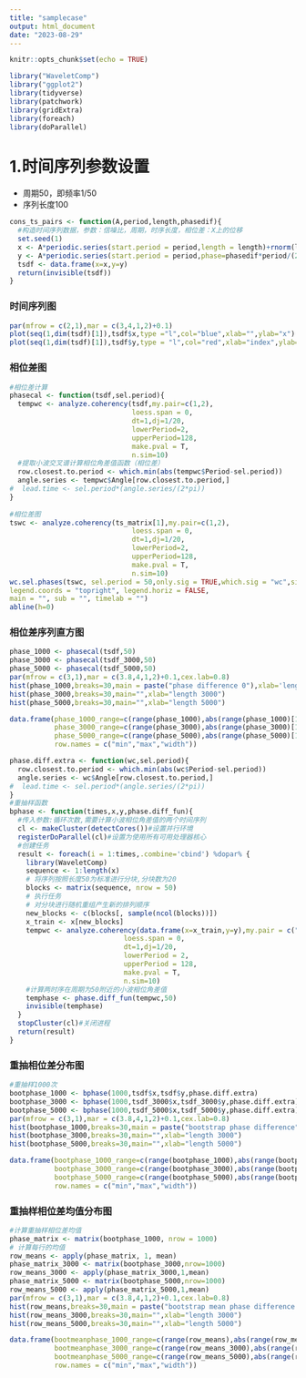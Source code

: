 ---
title: "samplecase"
output: html_document
date: "2023-08-29"
---

```{r setup, include=FALSE}
knitr::opts_chunk$set(echo = TRUE)
```

```{r load packages,message=FALSE,echo=FALSE,warning=FALSE}
library("WaveletComp")
library("ggplot2")
library(tidyverse)
library(patchwork)
library(gridExtra)
library(foreach)
library(doParallel)
```
# 1.时间序列参数设置
- 周期50，即频率1/50
- 序列长度100
```{r ts,echo=FALSE}
cons_ts_pairs <- function(A,period,length,phasedif){
  #构造时间序列数据，参数：信噪比，周期，时序长度，相位差：X上的位移
  set.seed(1)
  x <- A*periodic.series(start.period = period,length = length)+rnorm(length)
  y <- A*periodic.series(start.period = period,phase=phasedif*period/(2*pi),length = length)+rnorm(length)
  tsdf <- data.frame(x=x,y=y)
  return(invisible(tsdf))
}
```

### 时间序列图
```{r,echo=FALSE}
par(mfrow = c(2,1),mar = c(3,4,1,2)+0.1)
plot(seq(1,dim(tsdf)[1]),tsdf$x,type ="l",col="blue",xlab="",ylab="x")
plot(seq(1,dim(tsdf)[1]),tsdf$y,type = "l",col="red",xlab="index",ylab="y")
```

### 相位差图
```{r phasedif,results='hide',echo=FALSE}
#相位差计算
phasecal <- function(tsdf,sel.period){
  tempwc <- analyze.coherency(tsdf,my.pair=c(1,2),
                              loess.span = 0,
                              dt=1,dj=1/20,
                              lowerPeriod=2,
                              upperPeriod=128,
                              make.pval = T,
                              n.sim=10)
  #提取小波交叉谱计算相位角差值函数（相位差）
  row.closest.to.period <- which.min(abs(tempwc$Period-sel.period))
  angle.series <- tempwc$Angle[row.closest.to.period,]
#  lead.time <- sel.period*(angle.series/(2*pi))
}
  
#相位差图
tswc <- analyze.coherency(ts_matrix[1],my.pair=c(1,2),
                              loess.span = 0,
                              dt=1,dj=1/20,
                              lowerPeriod=2,
                              upperPeriod=128,
                              make.pval = T,
                              n.sim=10)
wc.sel.phases(tswc, sel.period = 50,only.sig = TRUE,which.sig = "wc",siglvl = 0.05,phaselim = c(-pi,+pi), 
legend.coords = "topright", legend.horiz = FALSE,
main = "", sub = "", timelab = "")
abline(h=0)
```

### 相位差序列直方图
```{r histphase,results='hide',echo=FALSE}
phase_1000 <- phasecal(tsdf,50)
phase_3000 <- phasecal(tsdf_3000,50)
phase_5000 <- phasecal(tsdf_5000,50)
par(mfrow = c(3,1),mar = c(3.8,4,1,2)+0.1,cex.lab=0.8)
hist(phase_1000,breaks=30,main = paste("phase difference 0"),xlab='length 1000')
hist(phase_3000,breaks=30,main="",xlab="length 3000")
hist(phase_5000,breaks=30,main="",xlab="length 5000")
```


```{r phasedf,echo=FALSE}
data.frame(phase_1000_range=c(range(phase_1000),abs(range(phase_1000)[1]-range(phase_1000)[2])),
           phase_3000_range=c(range(phase_3000),abs(range(phase_3000)[1]-range(phase_3000)[2])),
           phase_5000_range=c(range(phase_5000),abs(range(phase_5000)[1]-range(phase_5000)[2])),
           row.names = c("min","max","width"))
```

```{r paral,echo=FALSE}
phase.diff.extra <- function(wc,sel.period){
  row.closest.to.period <- which.min(abs(wc$Period-sel.period))
  angle.series <- wc$Angle[row.closest.to.period,]
#  lead.time <- sel.period*(angle.series/(2*pi))
}
#重抽样函数
bphase <- function(times,x,y,phase.diff_fun){
  #传入参数:循环次数,需要计算小波相位角差值的两个时间序列
  cl <- makeCluster(detectCores())#设置并行环境
  registerDoParallel(cl)#设置为使用所有可用处理器核心
  #创建任务
  result <- foreach(i = 1:times,.combine='cbind') %dopar% {
    library(WaveletComp)
    sequence <- 1:length(x)
    # 将序列按照长度50为标准进行分块,分块数为20
    blocks <- matrix(sequence, nrow = 50)
    # 执行任务
    # 对分块进行随机重组产生新的排列顺序
    new_blocks <- c(blocks[, sample(ncol(blocks))])
    x_train <- x[new_blocks]
    tempwc <- analyze.coherency(data.frame(x=x_train,y=y),my.pair = c("x","y"),
                            loess.span = 0,
                            dt=1,dj=1/20,
                            lowerPeriod = 2,
                            upperPeriod = 128,
                            make.pval = T,
                            n.sim=10)
    #计算两时序在周期为50附近的小波相位角差值
    temphase <- phase.diff_fun(tempwc,50)
    invisible(temphase)
  }
  stopCluster(cl)#关闭进程
  return(result)
}
```

### 重抽相位差分布图
```{r bootphase}
#重抽样1000次
bootphase_1000 <- bphase(1000,tsdf$x,tsdf$y,phase.diff.extra)
bootphase_3000 <- bphase(1000,tsdf_3000$x,tsdf_3000$y,phase.diff.extra)
bootphase_5000 <- bphase(1000,tsdf_5000$x,tsdf_5000$y,phase.diff.extra)
par(mfrow = c(3,1),mar = c(3.8,4,1,2)+0.1,cex.lab=0.8)
hist(bootphase_1000,breaks=30,main = paste("bootstrap phase difference"),xlab='length 1000')#重抽样1000次相位差分布
hist(bootphase_3000,breaks=30,main="",xlab="length 3000")
hist(bootphase_5000,breaks=30,main="",xlab="length 5000")
```


```{r bphasedf,echo=FALSE}
data.frame(bootphase_1000_range=c(range(bootphase_1000),abs(range(bootphase_1000)[1]-range(bootphase_1000)[2])),
           bootphase_3000_range=c(range(bootphase_3000),abs(range(bootphase_3000)[1]-range(bootphase_3000)[2])),
           bootphase_5000_range=c(range(bootphase_5000),abs(range(bootphase_5000)[1]-range(bootphase_5000)[2])),
           row.names = c("min","max","width"))
```

### 重抽样相位差均值分布图
```{r}
#计算重抽样相位差均值
phase_matrix <- matrix(bootphase_1000, nrow = 1000)
# 计算每行的均值
row_means <- apply(phase_matrix, 1, mean)
phase_matrix_3000 <- matrix(bootphase_3000,nrow=1000)
row_means_3000 <- apply(phase_matrix_3000,1,mean)
phase_matrix_5000 <- matrix(bootphase_5000,nrow=1000)
row_means_5000 <- apply(phase_matrix_5000,1,mean)
par(mfrow = c(3,1),mar = c(3.8,4,1,2)+0.1,cex.lab=0.8)
hist(row_means,breaks=30,main = paste("bootstrap mean phase difference 0"),xlab='length 1000')#重抽样100次相位差均值的分布
hist(row_means_3000,breaks=30,main="",xlab="length 3000")
hist(row_means_5000,breaks=30,main="",xlab="length 5000")
```


```{r bmphasedf,echo=FALSE}
data.frame(bootmeanphase_1000_range=c(range(row_means),abs(range(row_means)[1]-range(row_means)[2])),
           bootmeanphase_3000_range=c(range(row_means_3000),abs(range(row_means_3000)[1]-range(row_means_3000)[2])),
           bootmeanphase_5000_range=c(range(row_means_5000),abs(range(row_means_5000)[1]-range(row_means_5000)[2])),
           row.names = c("min","max","width"))
```
